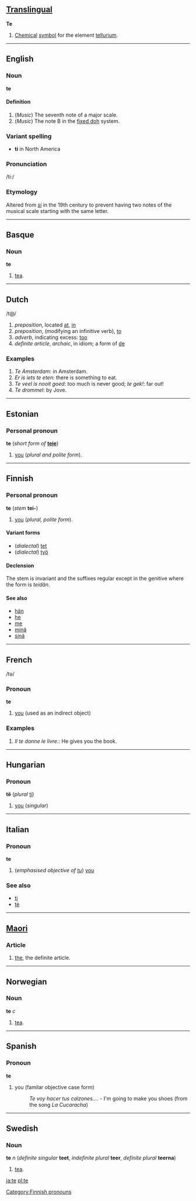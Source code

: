 ==[[Translingual]]==
'''Te'''

#[[Chemical]] [[symbol]] for the element [[tellurium]].

----
== English ==
===Noun===
'''te'''

==== Definition ====
# (''Music'') The seventh note of a major scale.
# (''Music'') The note B in the [[fixed doh]] system.

=== Variant spelling ===
* '''ti''' in North America

=== Pronunciation ===
/ti:/

=== Etymology ===
Altered from ''[[si]]'' in the 19th century to prevent having two notes of the musical scale starting with the same letter.

----

==Basque==
===Noun===
'''te'''

# [[tea]].

----

== Dutch ==

/t@/

# ''preposition'', located [[at]], [[in]]
# ''preposition'', (modifying an infinitive verb), [[to]]
# ''adverb'', indicating excess: [[too]]
# ''definite article'', ''archaic'', in idiom; a form of [[de]]

=== Examples ===

# ''Te Amsterdam'': in Amsterdam.
# ''Er is iets te eten'': there is something to eat.
# ''Te veel is nooit goed'': too much is never good; ''te gek!'': far out!
# ''Te drommel'': by Jove.

----

==Estonian==

===Personal pronoun===
'''te''' (''short form of'' '''[[teie]]''')

#[[you]] (''plural and polite form'').

----

==Finnish==

===Personal pronoun===
'''te''' (''stem'' '''tei-''')

#[[you]] (''plural, polite form'').

====Variant forms====
*(''dialectal'') [[tet#Finnish|tet]] 
*(''dialectal'') [[työ]]

====Declension====
The stem is invariant and the suffixes regular except in the genitive where the form is ''teidän''.

====See also====
*[[hän#Finnish|hän]]
*[[he#Finnish|he]]
*[[me#Finnish|me]]
*[[minä#Finnish|minä]]
*[[sinä#Finnish|sinä]]

[[Category:Finnish pronouns]]
----

== French ==
/t&#601;/

===Pronoun===
'''te'''

#[[you]] (used as an indirect object)

=== Examples ===

# ''Il te donne le livre.'': He gives you the book.

----

==Hungarian==
===Pronoun===
'''të''' (''plural'' [[ti]])

# [[you]] (''singular'')

----

==Italian==
===Pronoun===
'''te'''

# (''emphasised objective of [[tu#Italian|tu]]'') [[you]]

===See also===
*[[ti#Italian|ti]]
*[[tè]]

----
==[[Maori]]==
===Article===
# [[the]], the definite article.

-----

==Norwegian==
===Noun===
'''te''' ''c''

# [[tea]].

----

==Spanish==
===Pronoun===
'''te'''

# you (familar objective case form)
#: ''Te voy hacer tus calzones....'' - I'm going to make you shoes  (from the song ''La Cucaracha'')

-----

==Swedish==
===Noun===
'''te''' ''n'' (''definite singular'' '''teet''', ''indefinite plural'' '''teer''', ''definite plural'' '''teerna''')

# [[tea]].
[[ja:te]]
[[pl:te]]